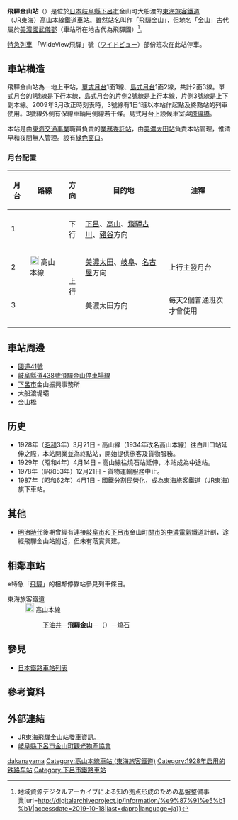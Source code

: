 {{NoteTA|1 = zh:飛驒金山站; zh-cn:飞驒金山站; zh-tw:飛驒金山車站; zh-hk:飛驒金山站; }}
{{日本車站資訊
|公司色 = #f77321
|站名 = 飛驒金山站
|圖片 = Hida-Kanayama-Station-2010-01-01.jpg
|pxl = 
|圖片說明 = 站房（2010年1月1日）
|日文原名 = 飛騨金山
|平假名 = ひだかなやま
|羅馬拼音 = Hida-Kanayama
|電報略號 = ヒカ
|所在地 = {{JPN}}[[岐阜縣|岐阜縣]][[下呂市|下呂市]]金山町大船渡679
|車站構造 = [[地上車站|地上車站]]
|月台配置 = 2面3線
|啟用年月日 = 1928年（[[昭和|昭和]]3年）3月21日
|廢站年月日 = 
|乘客人數 = 218
|統計年度 = 2014年
|轉車 = 
|備註 = 業務委託站（夜間為[[無人車站|無人車站]]）<br/>有[[綠色窗口|綠色窗口]]
|全寬備註 =* 此區間上有[[福來號誌站|福來號誌站]]，距離本站2.7公里。
|adjacent = {{Adjacent stations|system=東海旅客鐵道|line=CG|left=下油井|right=燒石|note-left=5.0km|note-mid=距離[[岐阜站|岐阜]]66.7km|note-right=9.0km}}
}}
'''飛驒金山站'''（{{jpn|j=飛騨金山駅|hg=ひだかなやまえき|rm=Hida-kanayama eki|f=y}}）是位於[[日本|日本]][[岐阜縣|岐阜縣]][[下呂市|下呂市]]金山町大船渡的[[東海旅客鐵道|東海旅客鐵道]]（JR東海）[[高山本線|高山本線]]鐵道車站。雖然站名叫作「[[飛驒國|飛驒]]金山」，但地名「金山」古代屬於[[美濃國|美濃國]][[武儀郡|武儀郡]]（車站所在地古代為飛驒國）<ref>{{Cite web|title=金山 {{!}} 地域資源デジタルアーカイブによる知の拠点形成のための基盤整備事業|url=http://digitalarchiveproject.jp/information/%e9%87%91%e5%b1%b1/|accessdate=2019-10-18|last=dapro|language=ja}}</ref>。

[[特別急行列車|特急列車]] 「WideView飛驒」號（[[飛驒_(列車)|ワイドビュー]]{{lang|ja|ひだ}}）部份班次在此站停車。

== 車站構造 ==
飛驒金山站為一地上車站，[[單式月台|單式月台]]1面1線、[[島式月台|島式月台]]1面2線，共計2面3線。單式月台的1號線是下行本線，島式月台的片側2號線是上行本線，片側3號線是上下副本線。2009年3月改正時刻表時，3號線有1日1班以本站作起點及終點站的列車使用。3號線外側有保線車輛用側線若干條。島式月台上設候車室與[[跨線橋|跨線橋]]。

本站是由[[東海交通事業|東海交通事業]]職員負責的[[業務委託站|業務委託站]]，由[[美濃太田站|美濃太田站]]負責本站管理，惟清早和夜間無人管理。設有[[綠色窗口|綠色窗口]]。

=== 月台配置 ===
{| class="wikitable"
!月台!!路線!!方向!!目的地!!注釋
|-
! 1
| rowspan=3 |[[File:JR_Central_Takayama_Line.svg|20px]] 高山本線
| style="text-align:center" | 下行
| [[下呂站|下呂]]、[[高山站_(日本)|高山]]、[[飛驒古川站|飛驒古川]]、[[豬谷站|豬谷]]方向
| 
|-
! 2
| rowspan=2 style="text-align:center" | 上行
| [[美濃太田站|美濃太田]]、[[岐阜站|岐阜]]、[[名古屋站|名古屋]]方向
| 上行主發月台
|-
! 3
| 美濃太田方向
| 每天2個普通班次才會使用
|-
|}

== 車站周邊 ==
* [[國道41號|國道41號]]
* [[岐阜縣道438號飛驒金山停車場線|岐阜縣道438號飛驒金山停車場線]]
* [[下呂市|下呂市]]金山振興事務所
* 大船渡堤壩
* 金山橋

== 历史 ==
* 1928年（[[昭和|昭和]]3年）3月21日 - 高山線（1934年改名高山本線）往白川口站延伸之際，本站開業並為終點站，開始提供旅客及貨物服務。
* 1929年（昭和4年）4月14日 - 高山線往燒石站延伸，本站成為中途站。
* 1978年（昭和53年）12月21日 - 貨物運輸服務中止。
* 1987年（昭和62年）4月1日 - [[國鐵分割民營化|國鐵分割民營化]]，成為東海旅客鐵道（JR東海）旗下車站。

== 其他 ==
* [[明治時代|明治時代]]後期曾經有連接[[岐阜市|岐阜市]]和[[下呂市|下呂市]]金山町[[關市|關市]]的[[中濃電氣鐵道|中濃電氣鐵道]]計劃，途經飛驒金山站附近，但未有落實興建。

== 相鄰車站 ==
※特急「[[飛驒號列車|飛驒]]」的相鄰停靠站參見列車條目。
; 東海旅客鐵道
: [[File:JR_Central_Takayama_Line.svg|20px]] 高山本線
:: [[下油井站|下油井]]－'''飛驒金山'''－（{{link-ja|福來信號場|福来信号場}}）－[[燒石站|燒石]]

== 參見 ==
* [[日本鐵路車站列表|日本鐵路車站列表]]

== 參考資料 ==
{{Reflist}}

== 外部連結 ==
* [https://railway.jr-central.co.jp/time-schedule/srch/_pdf/data/202103/takayama_Hida-kanayama_C_wh_ud.pdf JR東海飛驒金山站發車資訊。]
* [http://www.kaneyama-kankou.ne.jp/ 岐阜縣下呂市金山町觀光物產協會]

{{高山本線 (JR東海)}}

{{DEFAULTSORT:Hida-kanayama}}
[[Category:日本鐵路車站_Hi|dakanayama]]
[[Category:高山本線車站_(東海旅客鐵道)|Category:高山本線車站 (東海旅客鐵道)]]
[[Category:1928年启用的铁路车站|Category:1928年启用的铁路车站]]
[[Category:下呂市鐵路車站|Category:下呂市鐵路車站]]